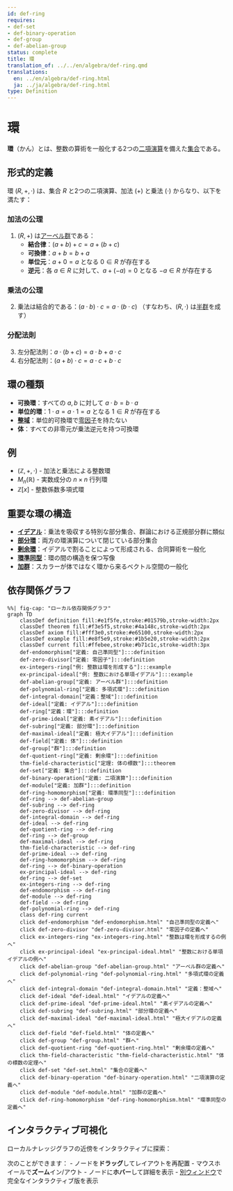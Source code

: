 ```yaml
---
id: def-ring
requires:
- def-set
- def-binary-operation
- def-group
- def-abelian-group
status: complete
title: 環
translation_of: ../../en/algebra/def-ring.qmd
translations:
  en: ../en/algebra/def-ring.html
  ja: ../ja/algebra/def-ring.html
type: Definition
---
```


# 環 {#def-ring}

**環**（かん）とは、整数の算術を一般化する2つの[二項演算](def-binary-operation.qmd)を備えた[集合](../logic-set-theory/def-set.qmd)である。

## 形式的定義

環 $(R, +, \cdot)$ は、集合 $R$ と2つの二項演算、加法 $(+)$ と乗法 $(\cdot)$ からなり、以下を満たす：

### 加法の公理
1. $(R, +)$ は[アーベル群](def-abelian-group.qmd)である：
   - **結合律**：$(a + b) + c = a + (b + c)$
   - **可換律**：$a + b = b + a$
   - **単位元**：$a + 0 = a$ となる $0 \in R$ が存在する
   - **逆元**：各 $a \in R$ に対して、$a + (-a) = 0$ となる $-a \in R$ が存在する

### 乗法の公理
2. 乗法は結合的である：$(a \cdot b) \cdot c = a \cdot (b \cdot c)$
   （すなわち、$(R, \cdot)$ は[半群](def-semigroup.qmd)を成す）

### 分配法則
3. 左分配法則：$a \cdot (b + c) = a \cdot b + a \cdot c$
4. 右分配法則：$(a + b) \cdot c = a \cdot c + b \cdot c$

## 環の種類

- **可換環**：すべての $a, b$ に対して $a \cdot b = b \cdot a$
- **単位的環**：$1 \cdot a = a \cdot 1 = a$ となる $1 \in R$ が存在する
- **[整域](def-integral-domain.qmd)**：単位的可換環で[零因子](def-zero-divisor.qmd)を持たない
- **体**：すべての非零元が乗法逆元を持つ可換環

## 例

- $(\mathbb{Z}, +, \cdot)$ - 加法と乗法による整数環
- $M_n(\mathbb{R})$ - 実数成分の $n \times n$ 行列環
- $\mathbb{Z}[x]$ - 整数係数多項式環

## 重要な環の構造

- **[イデアル](def-ideal.qmd)**：乗法を吸収する特別な部分集合、群論における正規部分群に類似
- **[部分環](def-subring.qmd)**：両方の環演算について閉じている部分集合
- **[剰余環](def-quotient-ring.qmd)**：イデアルで割ることによって形成される、合同算術を一般化
- **[環準同型](def-ring-homomorphism.qmd)**：環の間の構造を保つ写像
- **[加群](def-module.qmd)**：スカラーが体ではなく環から来るベクトル空間の一般化

## 依存関係グラフ

```mermaid
%%| fig-cap: "ローカル依存関係グラフ"
graph TD
    classDef definition fill:#e1f5fe,stroke:#01579b,stroke-width:2px
    classDef theorem fill:#f3e5f5,stroke:#4a148c,stroke-width:2px
    classDef axiom fill:#fff3e0,stroke:#e65100,stroke-width:2px
    classDef example fill:#e8f5e9,stroke:#1b5e20,stroke-width:2px
    classDef current fill:#ffebee,stroke:#b71c1c,stroke-width:3px
    def-endomorphism["定義: 自己準同型"]:::definition
    def-zero-divisor["定義: 零因子"]:::definition
    ex-integers-ring["例: 整数は環を形成する"]:::example
    ex-principal-ideal["例: 整数における単項イデアル"]:::example
    def-abelian-group["定義: アーベル群"]:::definition
    def-polynomial-ring["定義: 多項式環"]:::definition
    def-integral-domain["定義：整域"]:::definition
    def-ideal["定義: イデアル"]:::definition
    def-ring["定義：環"]:::definition
    def-prime-ideal["定義: 素イデアル"]:::definition
    def-subring["定義: 部分環"]:::definition
    def-maximal-ideal["定義: 極大イデアル"]:::definition
    def-field["定義: 体"]:::definition
    def-group["群"]:::definition
    def-quotient-ring["定義: 剰余環"]:::definition
    thm-field-characteristic["定理: 体の標数"]:::theorem
    def-set["定義: 集合"]:::definition
    def-binary-operation["定義: 二項演算"]:::definition
    def-module["定義: 加群"]:::definition
    def-ring-homomorphism["定義: 環準同型"]:::definition
    def-ring --> def-abelian-group
    def-subring --> def-ring
    def-zero-divisor --> def-ring
    def-integral-domain --> def-ring
    def-ideal --> def-ring
    def-quotient-ring --> def-ring
    def-ring --> def-group
    def-maximal-ideal --> def-ring
    thm-field-characteristic --> def-ring
    def-prime-ideal --> def-ring
    def-ring-homomorphism --> def-ring
    def-ring --> def-binary-operation
    ex-principal-ideal --> def-ring
    def-ring --> def-set
    ex-integers-ring --> def-ring
    def-endomorphism --> def-ring
    def-module --> def-ring
    def-field --> def-ring
    def-polynomial-ring --> def-ring
    class def-ring current
    click def-endomorphism "def-endomorphism.html" "自己準同型の定義へ"
    click def-zero-divisor "def-zero-divisor.html" "零因子の定義へ"
    click ex-integers-ring "ex-integers-ring.html" "整数は環を形成するの例へ"
    click ex-principal-ideal "ex-principal-ideal.html" "整数における単項イデアルの例へ"
    click def-abelian-group "def-abelian-group.html" "アーベル群の定義へ"
    click def-polynomial-ring "def-polynomial-ring.html" "多項式環の定義へ"
    click def-integral-domain "def-integral-domain.html" "定義：整域へ"
    click def-ideal "def-ideal.html" "イデアルの定義へ"
    click def-prime-ideal "def-prime-ideal.html" "素イデアルの定義へ"
    click def-subring "def-subring.html" "部分環の定義へ"
    click def-maximal-ideal "def-maximal-ideal.html" "極大イデアルの定義へ"
    click def-field "def-field.html" "体の定義へ"
    click def-group "def-group.html" "群へ"
    click def-quotient-ring "def-quotient-ring.html" "剰余環の定義へ"
    click thm-field-characteristic "thm-field-characteristic.html" "体の標数の定理へ"
    click def-set "def-set.html" "集合の定義へ"
    click def-binary-operation "def-binary-operation.html" "二項演算の定義へ"
    click def-module "def-module.html" "加群の定義へ"
    click def-ring-homomorphism "def-ring-homomorphism.html" "環準同型の定義へ"
```

## インタラクティブ可視化

ローカルナレッジグラフの近傍をインタラクティブに探索：

::: {.graph-viz data-id="def-ring" data-width="700" data-height="500"}
:::

次のことができます：
- ノードを**ドラッグ**してレイアウトを再配置
- マウスホイールで**ズーム**イン/アウト
- ノードに**ホバー**して詳細を表示
- [別ウィンドウ](../../output/interactive/ja/def-ring.html){target="_blank"}で完全なインタラクティブ版を表示

